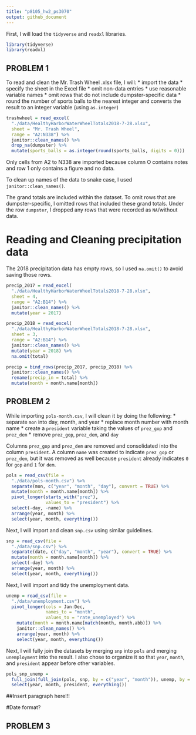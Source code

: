 ```yaml
---
title: "p8105_hw2_ps3070"
output: github_document
---
```


First, I will load the `tidyverse` and `readxl` libraries.

```r

library(tidyverse)
library(readxl)
```

## PROBLEM 1

To read and clean the Mr. Trash Wheel .xlsx file, I will:
* import the data
* specify the sheet in the Excel file
* omit non-data entries
* use reasonable variable names
* omit rows that do not include dumpster-specific data
* round the number of sports balls to the nearest integer and converts the result to an integer variable (using `as.integer`)

```r
trashwheel = read_excel(
  "./data/HealthyHarborWaterWheelTotals2018-7-28.xlsx",
  sheet = "Mr. Trash Wheel",
  range = "A2:N338") %>%
  janitor::clean_names() %>% 
  drop_na(dumpster) %>% 
  mutate(sports_balls = as.integer(round(sports_balls, digits = 0)))
```

Only cells from A2 to N338 are imported because column O contains notes and row 1 only contains a figure and no data.

To clean up names of the data to snake case, I used `janitor::clean_names()`.

The grand totals are included within the dataset. To omit rows that are dumpster-specific, I omitted rows that included these grand totals. Under the row `dumpster`, I dropped any rows that were recorded as `NA`/without data.


# Reading and Cleaning precipitation data

The 2018 precipitation data has empty rows, so I used `na.omit()` to avoid saving those rows.

```r
precip_2017 = read_excel(
  "./data/HealthyHarborWaterWheelTotals2018-7-28.xlsx",
  sheet = 4,
  range = "A2:B14") %>% 
  janitor::clean_names() %>% 
  mutate(year = 2017)

precip_2018 = read_excel(
  "./data/HealthyHarborWaterWheelTotals2018-7-28.xlsx",
  sheet = 3,
  range = "A2:B14") %>% 
  janitor::clean_names() %>% 
  mutate(year = 2018) %>% 
  na.omit(total)

precip = bind_rows(precip_2017, precip_2018) %>% 
  janitor::clean_names() %>% 
  rename(precip_in = total) %>%
  mutate(month = month.name[month])
```

## PROBLEM 2

While importing `pols-month.csv`, I will clean it by doing the following:
* separate `mon` into day, month, and year
* replace month number with month name
* create a `president` variable taking the values of `prez_gop` and `prez_dem`
* remove `prez_gop`, `prez_dem`, and `day`

Columns `prez_gop` and `prez_dem` are removed and consolidated into the column `president`. A column `name` was created to indicate `prez_gop` or `prez_dem`, but it was removed as well because `president` already indicates `0` for `gop` and `1` for `dem`.

```r
pols = read_csv(file = 
  "./data/pols-month.csv") %>% 
  separate(mon, c("year", "month", "day"), convert = TRUE) %>% 
  mutate(month = month.name[month]) %>% 
  pivot_longer(starts_with("prez"),
               values_to = "president") %>% 
  select(-day, -name) %>% 
  arrange(year, month) %>% 
  select(year, month, everything())
```

Next, I will import and clean `snp.csv` using similar guidelines.

```r
snp = read_csv(file = 
  "./data/snp.csv") %>% 
  separate(date, c("day", "month", "year"), convert = TRUE) %>% 
  mutate(month = month.name[month]) %>% 
  select(-day) %>% 
  arrange(year, month) %>% 
  select(year, month, everything())
```


Next, I will import and tidy the unemployment data.


```r
unemp = read_csv(file = 
  "./data/unemployment.csv") %>% 
  pivot_longer(cols = Jan:Dec,
               names_to = "month",
               values_to = "rate_unemployed") %>% 
    mutate(month = month.name[match(month, month.abb)]) %>% 
    janitor::clean_names() %>%
    arrange(year, month) %>%
    select(year, month, everything())
```

Next, I will fully join the datasets by merging `snp` into `pols` and merging `unemployment` into the result. I also chose to organize it so that `year`, `month`, and `president` appear before other variables.

```r
pols_snp_unemp =
  full_join(full_join(pols, snp, by = c("year", "month")), unemp, by = c("year", "month")) %>% 
  select(year, month, president, everything())
```


##Insert paragraph here!!!

#Date format?

## PROBLEM 3

